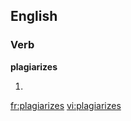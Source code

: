 
==English==

===Verb===
'''plagiarizes'''

# {{third-person singular of|[[plagiarize]]}}

[[fr:plagiarizes]]
[[vi:plagiarizes]]
